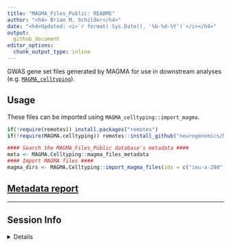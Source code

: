 ```yaml
---
title: "MAGMA_Files_Public: README"
author: "<h4> Brian M. Schilder</h4>"
date: "<h4>Updated: <i>`r format( Sys.Date(), '%b-%d-%Y')`</i></h4>"
output:
  github_document 
editor_options: 
  chunk_output_type: inline
---
```


GWAS gene set files generated by MAGMA for use in downstream analyses (e.g. [`MAGMA_celltyping`](https://github.com/neurogenomics/MAGMA_Celltyping)).


## Usage

These files can be imported using `MAGMA_celltyping::import_magma`.

```r
if(!require(remotes)) install.packages("remotes")
if(!require(MAGMA.celltyping)) remotes::install_github("neurogenomics/MAGMA_celltyping@bschilder_dev") 
```

```r
#### Search the MAGMA_Files_Public database's metadata ####
meta <- MAGMA.Celltyping::magma_files_metadata
#### Import MAGMA files ####
magma_dirs <- MAGMA.Celltyping::import_magma_files(ids = c("ieu-a-298"))
```

## [Metadata report](https://neurogenomics.github.io/MAGMA_Files_Public/vignettes/metadata_report.html) 

<hr>

## Session Info

<details>

```r
utils::sessionInfo()
```

</details>

<br>
